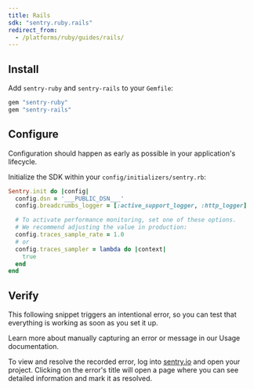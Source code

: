 ```yaml
---
title: Rails
sdk: "sentry.ruby.rails"
redirect_from:
  - /platforms/ruby/guides/rails/
---
```


<PlatformContent includePath="common/getting-started/primer" />

## Install

Add `sentry-ruby` and `sentry-rails` to your `Gemfile`:

```ruby {filename:Gemfile}
gem "sentry-ruby"
gem "sentry-rails"
```

## Configure

Configuration should happen as early as possible in your application's lifecycle.

Initialize the SDK within your `config/initializers/sentry.rb`:

<SignInNote />

```ruby {filename:config/initializers/sentry.rb}
Sentry.init do |config|
  config.dsn = '___PUBLIC_DSN___'
  config.breadcrumbs_logger = [:active_support_logger, :http_logger]

  # To activate performance monitoring, set one of these options.
  # We recommend adjusting the value in production:
  config.traces_sample_rate = 1.0
  # or
  config.traces_sampler = lambda do |context|
    true
  end
end
```

## Verify

This following snippet triggers an intentional error, so you can test that everything is working as soon as you set it up.

<PlatformContent includePath="common/getting-started/verify" />

<Note>

Learn more about manually capturing an error or message in our <PlatformLink to="/usage/">Usage documentation</PlatformLink>.

</Note>

To view and resolve the recorded error, log into [sentry.io](https://sentry.io) and open your project. Clicking on the error's title will open a page where you can see detailed information and mark it as resolved.
